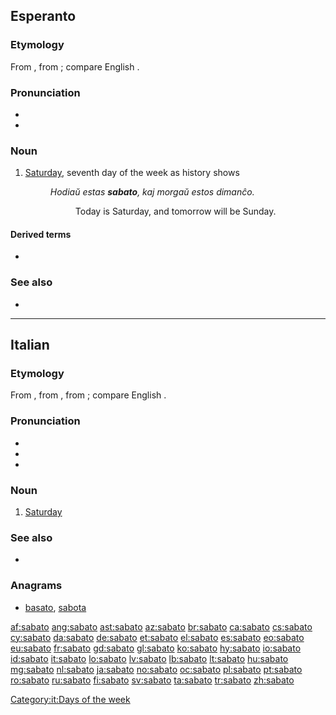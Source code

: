 ==Esperanto==

===Etymology===
From {{etyl|grc|eo}} {{term|σάββατον||tr=sabbaton|Sabbath|lang=grc|sc=Grek}}, from {{etyl|hbo|eo}} {{term|שבת||tr=shabbat|Sabbath|sc=Hebr|lang=he}}; compare English {{term|Sabbath|lang=en}}.

===Pronunciation===
* {{IPA|/saˈbato/|lang=eo}}
* {{hyphenation|sa|ba|to|lang=eo}}

===Noun===
{{eo-head}}

# [[Saturday]], seventh day of the week as history shows
#: ''Hodiaŭ estas '''sabato''', kaj morgaŭ estos dimanĉo.''
#:: Today is Saturday, and tomorrow will be Sunday.

====Derived terms====
* {{l|eo|sabate}}

===See also===
* {{list:days of the week/eo}}

{{eo BRO|5}}
{{eo GCSE|0}}
{{Universala Vortaro}}
----

==Italian==
===Etymology===
From {{etyl|la|it}} {{m|la|sabbatum}}, from {{etyl|grc|it}} {{m|grc|σάββατον}}, from {{etyl|hbo|it}} {{m|he|שבת|tr=shabbat||Sabbath}}; compare English {{term|Sabbath|lang=en}}.

===Pronunciation===
* {{IPA|/ˈsabato/|[ˈs̪aː.ba.t̪o]|lang=it}}
* {{audio|It-sabato.ogg|audio|lang=it}}
* {{hyphenation|sà|ba|to|lang=it}}

===Noun===
{{it-noun|m}}

# [[Saturday]]

===See also===
* {{list:days of the week/it}}

===Anagrams===
* [[basato#Italian|basato]], [[sabota#Italian|sabota]]
[[Category:it:Days of the week]]

[[af:sabato]]
[[ang:sabato]]
[[ast:sabato]]
[[az:sabato]]
[[br:sabato]]
[[ca:sabato]]
[[cs:sabato]]
[[cy:sabato]]
[[da:sabato]]
[[de:sabato]]
[[et:sabato]]
[[el:sabato]]
[[es:sabato]]
[[eo:sabato]]
[[eu:sabato]]
[[fr:sabato]]
[[gd:sabato]]
[[gl:sabato]]
[[ko:sabato]]
[[hy:sabato]]
[[io:sabato]]
[[id:sabato]]
[[it:sabato]]
[[lo:sabato]]
[[lv:sabato]]
[[lb:sabato]]
[[lt:sabato]]
[[hu:sabato]]
[[mg:sabato]]
[[nl:sabato]]
[[ja:sabato]]
[[no:sabato]]
[[oc:sabato]]
[[pl:sabato]]
[[pt:sabato]]
[[ro:sabato]]
[[ru:sabato]]
[[fi:sabato]]
[[sv:sabato]]
[[ta:sabato]]
[[tr:sabato]]
[[zh:sabato]]